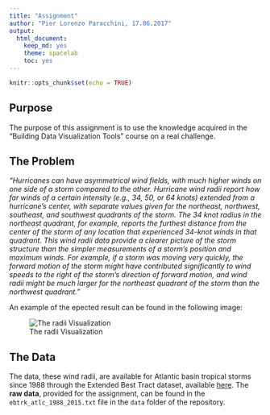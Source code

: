 ```yaml
---
title: "Assignment"
author: "Pier Lorenzo Paracchini, 17.06.2017"
output: 
  html_document: 
    keep_md: yes
    theme: spacelab
    toc: yes
---
```


```r
knitr::opts_chunk$set(echo = TRUE)
```

## Purpose

The purpose of this assignment is to use the knowledge acquired in the "Building Data Visualization Tools" course on a real challenge.

## The Problem

_"Hurricanes can have asymmetrical wind fields, with much higher winds on one side of a storm compared to the other. Hurricane wind radii report how far winds of a certain intensity (e.g., 34, 50, or 64 knots) extended from a hurricane’s center, with separate values given for the northeast, northwest, southeast, and southwest quadrants of the storm. The 34 knot radius in the northeast quadrant, for example, reports the furthest distance from the center of the storm of any location that experienced 34-knot winds in that quadrant. This wind radii data provide a clearer picture of the storm structure than the simpler measurements of a storm’s position and maximum winds. For example, if a storm was moving very quickly, the forward motion of the storm might have contributed significantly to wind speeds to the right of the storm’s direction of forward motion, and wind radii might be much larger for the northeast quadrant of the storm than the northwest quadrant."_

An example of the epected result can be found in the following image:

![The radii Visualization](imgs/expectedResult.png)

## The Data

The data, these wind radii, are available for Atlantic basin tropical storms since 1988 through the Extended Best Tract dataset, available [here]( http://rammb.cira.colostate.edu/research/tropical_cyclones/tc_extended_best_track_dataset/). The __raw data__, provided for the assignment, can be found in the `ebtrk_atlc_1988_2015.txt` file in the `data` folder of the repository.
